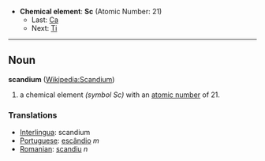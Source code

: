 *'''Chemical element''': '''Sc''' (Atomic Number: 21)
**Last: [[Calcium|Ca]]
**Next: [[Titanium|Ti]]
----
== Noun ==
'''scandium''' ([[en:Scandium|Wikipedia:Scandium]])

# a chemical element ''(symbol Sc)'' with an [[atomic number]] of 21.

===Translations===
*[[Interlingua]]: scandium
*[[Portuguese]]: [[escândio]] ''m''
*[[Romanian]]: [[scandiu]] ''n''